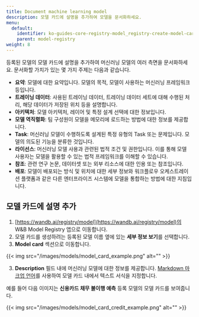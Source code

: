 ```yaml
---
title: Document machine learning model
description: 모델 카드에 설명을 추가하여 모델을 문서화하세요.
menu:
  default:
    identifier: ko-guides-core-registry-model_registry-create-model-cards
    parent: model-registry
weight: 8
---
```


등록된 모델의 모델 카드에 설명을 추가하여 머신러닝 모델의 여러 측면을 문서화하세요. 문서화할 가치가 있는 몇 가지 주제는 다음과 같습니다.

* **요약**: 모델에 대한 요약입니다. 모델의 목적, 모델이 사용하는 머신러닝 프레임워크 등입니다.
* **트레이닝 데이터**: 사용된 트레이닝 데이터, 트레이닝 데이터 세트에 대해 수행된 처리, 해당 데이터가 저장된 위치 등을 설명합니다.
* **아키텍처**: 모델 아키텍처, 레이어 및 특정 설계 선택에 대한 정보입니다.
* **모델 역직렬화**: 팀 구성원이 모델을 메모리에 로드하는 방법에 대한 정보를 제공합니다.
* **Task**: 머신러닝 모델이 수행하도록 설계된 특정 유형의 Task 또는 문제입니다. 모델의 의도된 기능을 분류한 것입니다.
* **라이선스**: 머신러닝 모델 사용과 관련된 법적 조건 및 권한입니다. 이를 통해 모델 사용자는 모델을 활용할 수 있는 법적 프레임워크를 이해할 수 있습니다.
* **참조**: 관련 연구 논문, 데이터셋 또는 외부 리소스에 대한 인용 또는 참조입니다.
* **배포**: 모델이 배포되는 방식 및 위치에 대한 세부 정보와 워크플로우 오케스트레이션 플랫폼과 같은 다른 엔터프라이즈 시스템에 모델을 통합하는 방법에 대한 지침입니다.

## 모델 카드에 설명 추가

1. [https://wandb.ai/registry/model](https://wandb.ai/registry/model)의 W&B Model Registry 앱으로 이동합니다.
2. 모델 카드를 생성하려는 등록된 모델 이름 옆에 있는 **세부 정보 보기**를 선택합니다.
2. **Model card** 섹션으로 이동합니다.

{{< img src="/images/models/model_card_example.png" alt="" >}}

3. **Description** 필드 내에 머신러닝 모델에 대한 정보를 제공합니다. [Markdown 마크업 언어](https://www.markdownguide.org/)를 사용하여 모델 카드 내에서 텍스트 서식을 지정합니다.

예를 들어 다음 이미지는 **신용카드 채무 불이행 예측** 등록 모델의 모델 카드를 보여줍니다.

{{< img src="/images/models/model_card_credit_example.png" alt="" >}}
